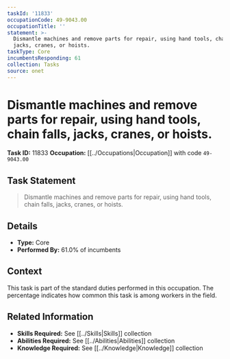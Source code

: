 ```yaml
---
taskId: '11833'
occupationCode: 49-9043.00
occupationTitle: ''
statement: >-
  Dismantle machines and remove parts for repair, using hand tools, chain falls,
  jacks, cranes, or hoists.
taskType: Core
incumbentsResponding: 61
collection: Tasks
source: onet
---
```

# Dismantle machines and remove parts for repair, using hand tools, chain falls, jacks, cranes, or hoists.

**Task ID:** 11833
**Occupation:** [[../Occupations|Occupation]] with code `49-9043.00`

## Task Statement

> Dismantle machines and remove parts for repair, using hand tools, chain falls, jacks, cranes, or hoists.

## Details

- **Type:** Core
- **Performed By:** 61.0% of incumbents

## Context

This task is part of the standard duties performed in this occupation. The percentage indicates how common this task is among workers in the field.

## Related Information

- **Skills Required:** See [[../Skills|Skills]] collection
- **Abilities Required:** See [[../Abilities|Abilities]] collection
- **Knowledge Required:** See [[../Knowledge|Knowledge]] collection
